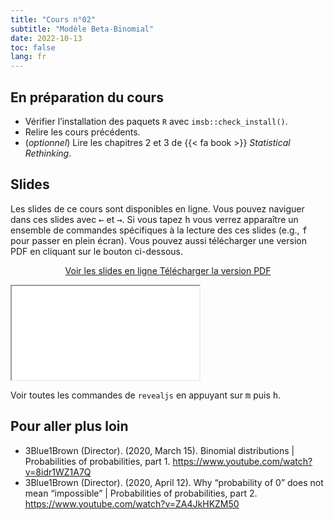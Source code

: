 ```yaml
---
title: "Cours n°02"
subtitle: "Modèle Beta-Binomial"
date: 2022-10-13
toc: false
lang: fr
---
```


## En préparation du cours

- Vérifier l'installation des paquets `R` avec `imsb::check_install()`.
- Relire les cours précédents.
- (*optionnel*) Lire les chapitres 2 et 3 de {{< fa book >}} *Statistical Rethinking*.

## Slides

Les slides de ce cours sont disponibles en ligne. Vous pouvez naviguer dans ces slides avec <kbd>←</kbd> et <kbd>→</kbd>. Si vous tapez <kbd>h</kbd> vous verrez apparaître un ensemble de commandes spécifiques à la lecture des ces slides (e.g., <kbd>f</kbd> pour passer en plein écran). Vous pouvez aussi télécharger une version PDF en cliquant sur le bouton ci-dessous.

<p class="buttons" style="text-align:center;"><a class="btn btn-danger" target="_blank" href="../slides/html/cours02.html"><i class="fa-solid fa-arrow-up-right-from-square"></i> Voir les slides en ligne </a> <a class="btn btn-danger" target="_blank" href="../slides/pdf/cours02.pdf" role="button"><i class="fa-solid fa-file-pdf"></i> Télécharger la version PDF </a></p>

<div class="ratio ratio-16x9"> <iframe src="../slides/html/cours02.html"></iframe> </div>

::: {.callout-tip}
Voir toutes les commandes de `revealjs` en appuyant sur <kbd>m</kbd> puis <kbd>h</kbd>.
:::

## Pour aller plus loin

- 3Blue1Brown (Director). (2020, March 15). Binomial distributions | Probabilities of probabilities, part 1. <https://www.youtube.com/watch?v=8idr1WZ1A7Q>
- 3Blue1Brown (Director). (2020, April 12). Why "probability of 0" does not mean "impossible" | Probabilities of probabilities, part 2. <https://www.youtube.com/watch?v=ZA4JkHKZM50>
